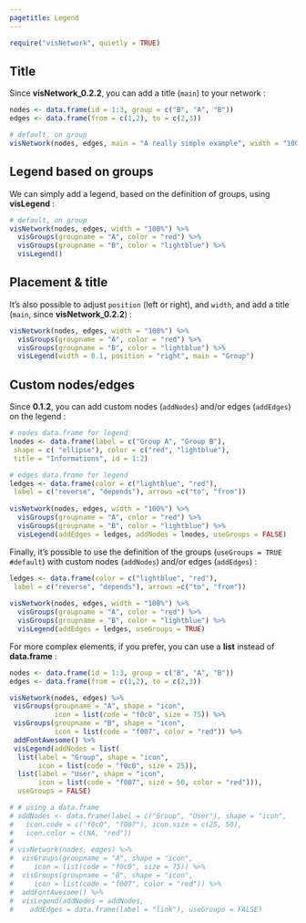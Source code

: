 ```yaml
---
pagetitle: Legend
---
```


```r
require("visNetwork", quietly = TRUE)
```

## Title

Since __visNetwork_0.2.2__, you can add a title (``main``) to your network :

```r
nodes <- data.frame(id = 1:3, group = c("B", "A", "B"))
edges <- data.frame(from = c(1,2), to = c(2,3))

# default, on group
visNetwork(nodes, edges, main = "A really simple example", width = "100%")
```


## Legend based on groups

We can simply add a legend, based on the definition of groups, using **visLegend** : 

```r
# default, on group
visNetwork(nodes, edges, width = "100%") %>%
  visGroups(groupname = "A", color = "red") %>%
  visGroups(groupname = "B", color = "lightblue") %>%
  visLegend()
```

## Placement & title

It's also possible to adjust ````position```` (left or right), and ````width````, and add a title (``main``, since __visNetwork_0.2.2__) : 

```r
visNetwork(nodes, edges, width = "100%") %>%
  visGroups(groupname = "A", color = "red") %>%
  visGroups(groupname = "B", color = "lightblue") %>%
  visLegend(width = 0.1, position = "right", main = "Group")
```

## Custom nodes/edges

Since **0.1.2**, you can add custom nodes (````addNodes````) and/or edges (````addEdges````) on the legend : 

```r
# nodes data.frame for legend
lnodes <- data.frame(label = c("Group A", "Group B"),
 shape = c( "ellipse"), color = c("red", "lightblue"),
 title = "Informations", id = 1:2)

# edges data.frame for legend
ledges <- data.frame(color = c("lightblue", "red"),
 label = c("reverse", "depends"), arrows =c("to", "from"))
 
visNetwork(nodes, edges, width = "100%") %>%
  visGroups(groupname = "A", color = "red") %>%
  visGroups(groupname = "B", color = "lightblue") %>%
  visLegend(addEdges = ledges, addNodes = lnodes, useGroups = FALSE)
```

Finally, it's possible to use the definition of the groups (````useGroups = TRUE #default````) with custom nodes (````addNodes````) and/or edges (````addEdges````) : 

```r
ledges <- data.frame(color = c("lightblue", "red"),
 label = c("reverse", "depends"), arrows =c("to", "from"))
 
visNetwork(nodes, edges, width = "100%") %>%
  visGroups(groupname = "A", color = "red") %>%
  visGroups(groupname = "B", color = "lightblue") %>%
  visLegend(addEdges = ledges, useGroups = TRUE) 
```

For more complex elements, if you prefer, you can use a **list** instead of **data.frame** : 

```r
nodes <- data.frame(id = 1:3, group = c("B", "A", "B"))
edges <- data.frame(from = c(1,2), to = c(2,3))

visNetwork(nodes, edges) %>%
 visGroups(groupname = "A", shape = "icon", 
           icon = list(code = "f0c0", size = 75)) %>%
 visGroups(groupname = "B", shape = "icon", 
           icon = list(code = "f007", color = "red")) %>%
 addFontAwesome() %>%
 visLegend(addNodes = list(
  list(label = "Group", shape = "icon", 
       icon = list(code = "f0c0", size = 25)),
  list(label = "User", shape = "icon", 
       icon = list(code = "f007", size = 50, color = "red"))), 
  useGroups = FALSE)

# # using a data.frame
# addNodes <- data.frame(label = c("Group", "User"), shape = "icon",
#   icon.code = c("f0c0", "f007"), icon.size = c(25, 50), 
#   icon.color = c(NA, "red"))
# 
# visNetwork(nodes, edges) %>%
#  visGroups(groupname = "A", shape = "icon", 
#     icon = list(code = "f0c0", size = 75)) %>%
#  visGroups(groupname = "B", shape = "icon", 
#     icon = list(code = "f007", color = "red")) %>%
#  addFontAwesome() %>%
#  visLegend(addNodes = addNodes,
#    addEdges = data.frame(label = "link"), useGroups = FALSE)
```
